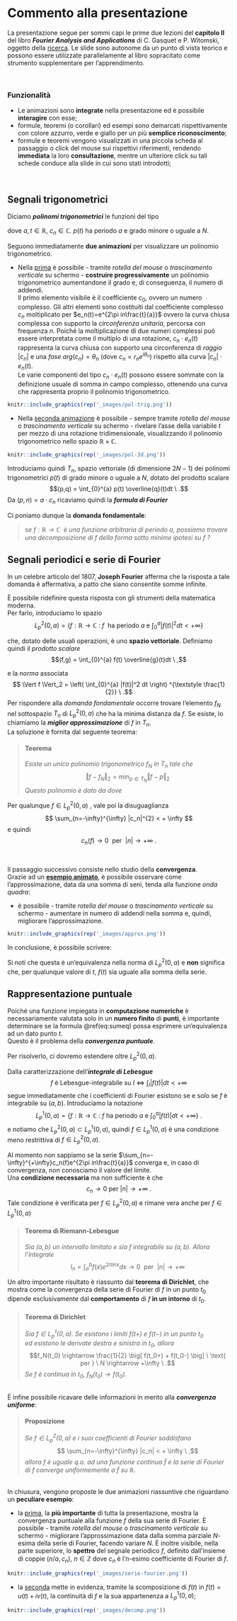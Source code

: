 # Commento alla presentazione {#commento}

La presentazione segue per sommi capi le prime due lezioni del **capitolo II** del libro _**Fourier Analysis and Applications**_ di C. Gasquet e P. Witomski, oggetto della [ricerca](#ricerca). Le slide sono autonome da un punto di vista teorico e possono essere utilizzate parallelamente al libro sopracitato come strumento supplementare per l'apprendimento.

<br>

### Funzionalità {-#features}

- Le animazioni sono **integrate** nella presentazione ed è possibile **interagire** con esse;
- formule, teoremi (o corollari) ed esempi sono demarcati rispettivamente con colore azzurro, verde e giallo per un più **semplice riconoscimento**;
- formule e teoremi vengono visualizzati in una piccola scheda al passaggio o click del mouse sui rispettivi riferimenti, rendendo **immediata** la loro **consultazione**, mentre un ulteriore click su tali schede conduce alla slide in cui sono stati introdotti;

<br>

## Segnali trigonometrici {#segntrig}

Diciamo _**polinomi trigonometrici**_ le funzioni del tipo

\begin{equation}
  p(t) = \sum_{n=-N}^N c_n e^{2 i \pi n \textstyle \frac {t}{a}} \ ,
  (\#eq:poltrig)
\end{equation}

dove $a,t \in \mathbb{R}, \ c_n \in \mathbb{C}$. $p(t)$ ha periodo $a$ e grado minore o uguale a $N$.

Seguono immediatamente **due animazioni** per visualizzare un polinomio trigonometrico.

* Nella [prima](https://bradwave.github.io/thesis/#/animazione-polinomi-trigonometrici) è possibile - tramite _rotella del mouse_ o _trascinamento verticale_ su schermo - **costruire progressivamente** un polinomio trigonometrico aumentandone il grado e, di conseguenza, il numero di addendi.<br>
Il primo elemento visibile è il coefficiente $c_0$, ovvero un numero complesso. Gli altri elementi sono costituiti dal coefficiente complesso $c_n$ moltiplicato per $e_n(t)=e^{2\pi in\frac{t}{a}}$ ovvero la curva chiusa complessa con supporto la *circonferenza unitaria*, percorsa con frequenza $n$. Poiché la moltiplicazione di due numeri complessi può essere interpretata come il multiplo di una rotazione, $c_n \cdot e_n(t)$ rappresenta la curva chiusa con supporto una circonferenza di _raggio_ $|c_n|$ e una _fase_ $arg(c_n)=\theta_n$ (dove $c_n=r_{n}e^{i\theta_n}$) rispetto alla curva $|c_n| \cdot e_n(t)$.<br>
Le varie componenti del tipo $c_n \cdot e_n(t)$ possono essere sommate con la definizione usuale di somma in campo complesso, ottenendo una curva che rappresenta proprio il polinomio trigonometrico.

```r
knitr::include_graphics(rep('_images/pol-trig.png'))
```

* Nella [seconda animazione](https://bradwave.github.io/thesis/#/animazione-polinomi-trigonometrici-3d) è possibile - sempre tramite _rotella del mouse_ o _trascinamento verticale_ su schermo - rivelare l'asse della variabile $t$ per mezzo di una rotazione tridimensionale, visualizzando il polinomio trigonometrico nello spazio $\mathbb{R} \times \mathbb{C}$.

```r
knitr::include_graphics(rep('_images/pol-3d.png'))
```

Introduciamo quindi $T_n$, spazio vettoriale (di dimensione $2N-1$) dei polinomi trigonometrici $p(t)$ di grado minore o uguale a $N$, dotato del prodotto scalare
$$(p,q) = \int_{0}^{a} p(t) \overline{q}(t)dt \ .$$
Da $(p,n)=a\cdot c_n$ ricaviamo quindi la _**formula di Fourier**_

\begin{equation}
  c_n=\frac{1}{a} \int_{0}^{a}p(t)e^{-2 i \pi n \textstyle \frac {t}{a}}dt \ .
  (\#eq:formulafourier)
\end{equation}

Ci poniamo dunque la **domanda fondamentale**:

> _se $f: \mathbb{R} \longrightarrow \mathbb{C} \ $ è una funzione arbitraria di periodo $a$, possiamo trovare una decomposizione di $f$ della forma_
  \begin{equation}
    f(t) = \sum c_n e^{2 \pi in\textstyle \frac{t}{a}} \ ,
    (\#eq:domanda)
  \end{equation}
> _sotto minime ipotesi su $f$ ?_

## Segnali periodici e serie di Fourier {#seriefourier}

In un celebre articolo del 1807, **Joseph Fourier** afferma che la risposta a tale domanda è affermativa, a patto che siano consentite somme infinite.

È possibile ridefinire questa risposta con gli strumenti della matematica moderna.<br>
Per farlo, introduciamo lo spazio
$$L_{p}^2(0,a)= \{ f:\mathbb{R} \longrightarrow \mathbb{C} \ : \ f \ \text{ ha periodo } a \text{ e } \int_{0}^{a}|f(t)|^2dt < +\infty\bigg\}$$

che, dotato delle usuali operazioni, è uno **spazio vettoriale**. Definiamo quindi il _prodotto scalare_
$$(f,g) = \int_{0}^{a} f(t) \overline{g}(t)dt \ ,$$

e la _norma_ associata
$$ \Vert f \Vert_2 = \left( \int_{0}^{a} |f(t)|^2 dt \right) ^{\textstyle \frac{1}{2}} \ .$$
Per rispondere alla _domanda fondamentale_ occorre trovare l'elemento $f_N$ nel sottospazio $T_n$ di $L_{p}^{2}(0,a)$ che ha la minima distanza da $f$. Se esiste, lo chiamiamo la _**miglior approssimazione**_ di $f$ in $T_{n}$.<br>
La soluzione è fornita dal seguente teorema:

> #### Teorema {-}
> _Esiste un unico polinomio trigonometrico $f_N$ in $T_n$ tale che_
$$ \Vert f - f_N \Vert _{2} = \min_{p \in T_N} \Vert f - p \Vert _{2} $$
>_Questo polinomio è dato da_
    \begin{equation}
    f_{N}(t)=\sum_{n=-N}^{N} c_{n}e^{2\pi in \textstyle \frac {t}{a}} \ ,
    (\#eq:polsol)
  \end{equation}
>  _dove_
  \begin{equation}
    c_n=\frac{1}{a} \int_{0}^{a}f(t)e^{-2 i \pi n \textstyle \frac {t}{a}}dt \ .
    (\#eq:coeffsol)
  \end{equation}
  
Per qualunque $f \in L_{p}^{2}(0,a) \ $, vale poi la disuguaglianza
$$ \sum_{n=-\infty}^{\infty} |c_n|^{2} < + \infty $$
e quindi
							$$ c_n(f) \rightarrow 0 \ \text{ per } \ |n| \rightarrow + \infty \ . $$

<br>

Il passaggio successivo consiste nello studio della **convergenza**.<br>
Grazie ad un [**esempio animato**](https://bradwave.github.io/thesis/#/esempio-animato), è possibile osservare come l'approssimazione, data da una somma di seni, tenda alla funzione _onda quadra_:

* è possibile - tramite _rotella del mouse_ o _trascinamento verticale_ su schermo - aumentare in numero di addendi nella somma e, quindi, migliorare l'approssimazione.

```r
knitr::include_graphics(rep('_images/approx.png'))
```

In conclusione, è possibile scrivere:

\begin{equation}
  f(t) = \sum_{n= - \infty}^{+ \infty} c_n e^{2 i \pi n \textstyle \frac {t}{a}} \ .
  (\#eq:sumeq)
\end{equation}

Si noti che questa è un'equivalenza nella norma di $L_{p}^{2}(0,a)$ e **non** significa che, per qualunque valore di $t$, $f(t)$ sia uguale alla somma della serie.

## Rappresentazione puntuale {#rapprpunt}

Poiché una funzione impiegata in **computazione numeriche** è necessariamente valutata solo in un **numero finito** di **punti**, è importante determinare se la formula \@ref(eq:sumeq) possa esprimere un'equivalenza ad un dato punto $t$.<br>
Questo è il problema della _**convergenza puntuale**_.

Per risolverlo, ci dovremo estendere oltre $L^2_p(0,a)$.

Dalla caratterizzazione dell'_**integrale di Lebesgue**_
$$ f \text{ è Lebesgue-integrabile su } I \ \iff \ \int_{I}|f(t)|dt < +\infty $$
segue immediatamente che i coefficienti di Fourier esistono se e solo se $f$ è integrabile su $(a,b)$.
Introduciamo la notazione
$$L_{p}^{1}(0,a) = \left\{ f : \mathbb{R} \longrightarrow \mathbb{C} \ : \ f \text{ ha periodo } a  \text{ e } \int_{0}^{a}|f(t)|dt < +\infty \right\} \ .$$
e notiamo che $L_p^2(0,a) \subset L_p^1(0,a)$, quindi $f \in L_p^1(0,a)$ è una condizione meno restrittiva di $f \in L_p^2(0,a)$.

Al momento non sappiamo se la serie $\sum_{n=-\infty}^{+\infty}c_n(f)e^{2\pi in\frac{t}{a}}$ converga e, in caso di convergenza, non conosciamo il valore del limite. <br>
Una **condizione necessaria** ma non sufficiente è che $$c_n \rightarrow 0 \text{ per } |n| \rightarrow + \infty \ .$$
Tale condizione è verificata per $f \in L_p^2(0,a)$ e rimane vera anche per $f \in L_p^1(0,a)$

> #### Teorema di Riemann-Lebesgue {-}
> _Sia $(a,b)$ un intervallo limitato e sia $f$ integrabile su $(a,b)$._
> _Allora l'integrale_
$$ I_n = \int_{a}^{b}f(x)e^{2 \pi in x} dx \rightarrow 0 \ \text{ per } \ |n| \rightarrow + \infty $$

Un altro importante risultato è riassunto dal **teorema di Dirichlet**, che mostra come la convergenza della serie di Fourier di $f$ in un punto $t_0$ dipende esclusivamente dal **comportamento** di $f$ **in un intorno** di $t_0$.

> #### Teorema di Dirichlet {-}
> _Sia $f \in L^1_p(0,a)$. Se esistono i limiti $f(t+)$ e $f(t-)$ in un punto $t_0$<br> ed esistono le derivate destra e sinistra in $t_0$, allora_
$$f_N(t_0) \rightarrow \frac{1}{2} \big[ f(t_0+) + f(t_0-) \big] \ \text{ per } \ N \rightarrow +\infty \ .$$
> _Se $f$ è continua in $t_0$, $f_N(t_0) \rightarrow f(t_0)$._

<br>
È infine possibile ricavare delle informazioni in merito alla _**convergenza uniforme**_:

> #### Proposizione {-}
> _Se $f \in L^2_p(0,a)$ e i suoi coefficienti di Fourier soddisfano_
$$ \sum_{n=-\infty}^{\infty} |c_n| < + \infty \ ,$$
> _allora $f$ è uguale q.o. ad una funzione continua $\tilde f$ e la serie di Fourier di $f$ converge uniformemente a $\tilde f$ su $\mathbb{R}$._

<br>
In chiusura, vengono proposte le due animazioni riassuntive che riguardano un **peculiare esempio**:

- la [prima](https://bradwave.github.io/thesis/#/serie-di-fourier), la **più importante** di tutta la presentazione, mostra la convergenza puntuale alla funzione $f$ della sua serie di Fourier. È possibile - tramite _rotella del mouse_ o _trascinamento verticale_ su schermo - migliorare l'approssimazione data dalla somma parziale $N$-esima della serie di Fourier, facendo variare $N$. È inoltre visibile, nella parte superiore, lo **spettro** del segnale periodico $f$, definito dall'insieme di coppie $(n/a,c_n), \ n \in \mathbb{Z}$ dove $c_n$ è l'$n$-esimo coefficiente di Fourier di $f$.
```r
knitr::include_graphics(rep('_images/serie-fourier.png'))
```
- la [seconda](https://bradwave.github.io/thesis/#/scomposizione) mette in evidenza, tramite la scomposizione di $f(t)$ in $f(t)=u(t)+iv(t)$, la continuità di $f$ e la sua appartenenza a $L^1_p(0,a)$;
```r
knitr::include_graphics(rep('_images/decomp.png'))
```

<br>


